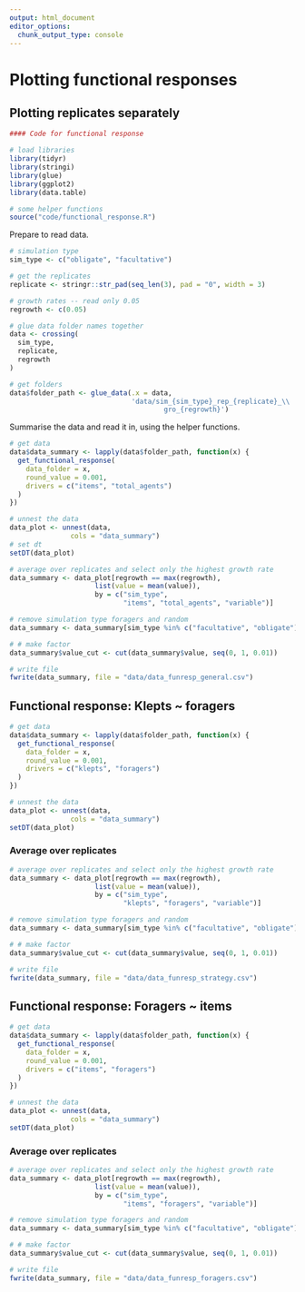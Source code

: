 ```yaml
---
output: html_document
editor_options: 
  chunk_output_type: console
---
```


# Plotting functional responses

## Plotting replicates separately

```r
#### Code for functional response

# load libraries
library(tidyr)
library(stringi)
library(glue)
library(ggplot2)
library(data.table)

# some helper functions
source("code/functional_response.R")
```

Prepare to read data.

```r
# simulation type
sim_type <- c("obligate", "facultative")

# get the replicates
replicate <- stringr::str_pad(seq_len(3), pad = "0", width = 3)

# growth rates -- read only 0.05
regrowth <- c(0.05)

# glue data folder names together
data <- crossing(
  sim_type,
  replicate,
  regrowth
)

# get folders
data$folder_path <- glue_data(.x = data,
                              'data/sim_{sim_type}_rep_{replicate}_\\
                                      gro_{regrowth}')
```

Summarise the data and read it in, using the helper functions.

```r
# get data
data$data_summary <- lapply(data$folder_path, function(x) {
  get_functional_response(
    data_folder = x,
    round_value = 0.001,
    drivers = c("items", "total_agents")
  )
})

# unnest the data
data_plot <- unnest(data,
               cols = "data_summary")
# set dt
setDT(data_plot)
```

```r
# average over replicates and select only the highest growth rate
data_summary <- data_plot[regrowth == max(regrowth), 
                     list(value = mean(value)),
                     by = c("sim_type", 
                            "items", "total_agents", "variable")]

# remove simulation type foragers and random
data_summary <- data_summary[sim_type %in% c("facultative", "obligate"), ]

# # make factor
data_summary$value_cut <- cut(data_summary$value, seq(0, 1, 0.01))

# write file
fwrite(data_summary, file = "data/data_funresp_general.csv")
```

## Functional response: Klepts ~ foragers

```r
# get data
data$data_summary <- lapply(data$folder_path, function(x) {
  get_functional_response(
    data_folder = x,
    round_value = 0.001,
    drivers = c("klepts", "foragers")
  )
})

# unnest the data
data_plot <- unnest(data,
               cols = "data_summary")
setDT(data_plot)
```

### Average over replicates

```r
# average over replicates and select only the highest growth rate
data_summary <- data_plot[regrowth == max(regrowth), 
                     list(value = mean(value)),
                     by = c("sim_type", 
                            "klepts", "foragers", "variable")]

# remove simulation type foragers and random
data_summary <- data_summary[sim_type %in% c("facultative", "obligate"), ]

# # make factor
data_summary$value_cut <- cut(data_summary$value, seq(0, 1, 0.01))

# write file
fwrite(data_summary, file = "data/data_funresp_strategy.csv")
```

## Functional response: Foragers ~ items

```r
# get data
data$data_summary <- lapply(data$folder_path, function(x) {
  get_functional_response(
    data_folder = x,
    round_value = 0.001,
    drivers = c("items", "foragers")
  )
})

# unnest the data
data_plot <- unnest(data,
               cols = "data_summary")
setDT(data_plot)
```

### Average over replicates

```r
# average over replicates and select only the highest growth rate
data_summary <- data_plot[regrowth == max(regrowth), 
                     list(value = mean(value)),
                     by = c("sim_type", 
                            "items", "foragers", "variable")]

# remove simulation type foragers and random
data_summary <- data_summary[sim_type %in% c("facultative", "obligate"), ]

# # make factor
data_summary$value_cut <- cut(data_summary$value, seq(0, 1, 0.01))

# write file
fwrite(data_summary, file = "data/data_funresp_foragers.csv")
```
